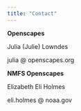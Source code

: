 ```yaml
---
title: "Contact"
---
```


**Openscapes**

Julia (Julie) Lowndes

julia @ openscapes.org


**NMFS Openscapes**

Elizabeth Eli Holmes

eli.holmes @ noaa.gov
